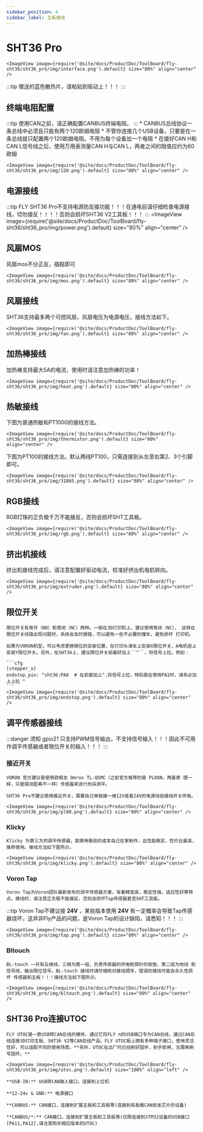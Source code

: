 ```yaml
---
sidebar_position: 4
sidebar_label: 主板接线
---
```




# SHT36 Pro


    <ImageView image={require('@site/docs/ProductDoc/ToolBoard/fly-sht36/sht36_pro/img/interface.png').default} size="80%" align="center" />


:::tip
赠送的蓝色散热片，请粘贴到驱动上！！！
:::



## 终端电阻配置

:::tip
使用CAN之前，请正确配置CANBUS终端电阻。
:::
    * CANBUS总线协议一条总线中必须且只能有两个120欧姆电阻
    *  不管你连接几个USB设备，只要是在一条总线就只配置两个120欧姆电阻。不用为每个设备加一个电阻
    * 在接好CAN H和CAN L信号线之后，使用万用表测量CAN H与CAN L，两者之间的阻值应约为60欧姆
    
    <ImageView image={require('@site/docs/ProductDoc/ToolBoard/fly-sht36/sht36_pro/img/120.png').default} size="80%" align="center" />

## 电源接线

:::tip
FLY SHT36 Pro不支持电源防反接功能！！！在通电前请仔细检查电源接线，切勿接反！！！！否则会损坏SHT36 V2工具板！！！
:::
    <ImageView image={require('@site/docs/ProductDoc/ToolBoard/fly-sht36/sht36_pro/img/power.png').default} size="80%" align="center" />

## 风扇MOS

风扇mos不分正反，插稳即可

    <ImageView image={require('@site/docs/ProductDoc/ToolBoard/fly-sht36/sht36_pro/img/mos.png').default} size="80%" align="center" />

## 风扇接线

SHT36支持最多两个可控风扇，风扇电压为电源电压，接线方法如下。

    <ImageView image={require('@site/docs/ProductDoc/ToolBoard/fly-sht36/sht36_pro/img/fan.png').default} size="80%" align="center" />

##  加热棒接线

加热棒支持最大5A的电流，使用时请注意加热棒的功率！

    <ImageView image={require('@site/docs/ProductDoc/ToolBoard/fly-sht36/sht36_pro/img/heat.png').default} size="80%" align="center" />

## 热敏接线

下图为普通热敏和PT1000的接线方法。

    <ImageView image={require('@site/docs/ProductDoc/ToolBoard/fly-sht36/sht36_pro/img/thermistor.png').default} size="80%" align="center" />

下图为PT100的接线方法。默认两线PT100，只需连接到从左至右第2、3个引脚即可。

    <ImageView image={require('@site/docs/ProductDoc/ToolBoard/fly-sht36/sht36_pro/img/31865.png').default} size="80%" align="center" />

## RGB接线

RGB灯珠的正负极千万不能接反，否则会损坏SHT工具板。

    <ImageView image={require('@site/docs/ProductDoc/ToolBoard/fly-sht36/sht36_pro/img/rgb.png').default} size="80%" align="center" />

## 挤出机接线

挤出机接线完成后，请注意配置好驱动电流，校准好挤出机电机转向。

    <ImageView image={require('@site/docs/ProductDoc/ToolBoard/fly-sht36/sht36_pro/img/extruder.png').default} size="80%" align="center" />

## 限位开关

    限位开关有常开（NO）和常闭（NC）两种。一般在3D打印机上，建议使用常闭（NC）， 这样在限位开关线路出现问题时，系统会及时报错，可以避免一些不必要的撞车，避免损坏 打印机。

    如果为VORON机型，可以考虑更换限位的安装位置，在打印头滑车上安装X限位开关，A电机座上安装Y限位开关。另外，在SHT36上，建议限位开关前最好加上``^``，将信号上拉。例如：

    ```cfg
    [stepper_x]
    endstop_pin: ^sht36:PA0  # 在前面加上^,将信号上拉，特别是在使用PA1时，请务必加上上拉 ^
    ```
    <ImageView image={require('@site/docs/ProductDoc/ToolBoard/fly-sht36/sht36_pro/img/endstop.png').default} size="80%" align="center" />

##  调平传感器接线

:::danger 须知
gpio21 只支持PWM信号输出，不支持信号输入！！！因此不可用作调平传感器或者限位开关的输入！！！
:::

### 接近开关

    VORON 官方建议是使用欧姆龙 Omron TL-Q5MC（之前官方推荐的是 PL08N，两者原 理一样，只是探测距离不一样）传感器来进行热床调平。

    SHT36 Pro不建议使用接近开关，需要自己单独接一根12V或者24V的电源线给接线开关供电。
    
    <ImageView image={require('@site/docs/ProductDoc/ToolBoard/fly-sht36/sht36_pro/img/pl08.png').default} size="80%" align="center" />


### Klicky

    Klicky 为第三方的调平传感器，能够用极低的成本自己在家制作，且性能稳定，性价比最高，推荐使用。接线方法如下图所示。

    <ImageView image={require('@site/docs/ProductDoc/ToolBoard/fly-sht36/sht36_pro/img/klicky.png').default} size="80%" align="center" />

### Voron Tap

    Voron Tap为Voron团队最新发布的调平传感器方案，有着精度高，稳定性强，适应性好等特点。接线时，请注意正负极不能接反，否则会损坏Tap传感器甚至SHT工具板。

:::tip
Voron Tap不建议接 **24V** ，某些版本使用 **24V** 有一定概率会导致Tap传感器烧坏，这并非Fly产品的问题，是Voron Tap的设计缺陷，请悉知！！！
:::

    <ImageView image={require('@site/docs/ProductDoc/ToolBoard/fly-sht36/sht36_pro/img/tap.png').default} size="80%" align="center" />

### Bltouch

    BL-touch 一共有五根线，三根为第一组，负责传感器的供电和探针的收放，第二组为地线 和信号线，输出限位信号。BL-touch 接线时请仔细核对接线顺序，错误的接线可能会永久性损坏 传感器和主板！！！接线方法如下图所示。

    <ImageView image={require('@site/docs/ProductDoc/ToolBoard/fly-sht36/sht36_pro/img/bltouch.png').default} size="80%" align="center" />


## SHT36 Pro连接UTOC

    FLY UTOC是一款USB转CAN总线的模块，通过它将FLY π的USB端口专为CAN总线，通过CAN总线连接3D打印主板、SHT36 V2等CAN总线产品。FLY UTOC板上拥有多种端子接口，使用灵活性好，可以适配不同的使用场景。**另外，UTOC在出厂时已经刷好固件，到手即用，无需再刷写固件。**

    <ImageView image={require('@site/docs/ProductDoc/ToolBoard/fly-sht36/sht36_pro/img/utoc.png').default} size="100%" align="left" />

    **USB-IN:** USB转CAN输入接口，连接到上位机

    **12-24v & GND:** 电源接口

    **CANBUS:** CAN接口，连接到扩展主板和工具板等(连接到有板载CAN收发芯片的设备)

    **CANBUS/*:** CAN接口，连接到扩展主板和工具板等(仅限连接到STM32设备的USB接口[PA11,PA12],请注意购买相应版本的UTOC)
